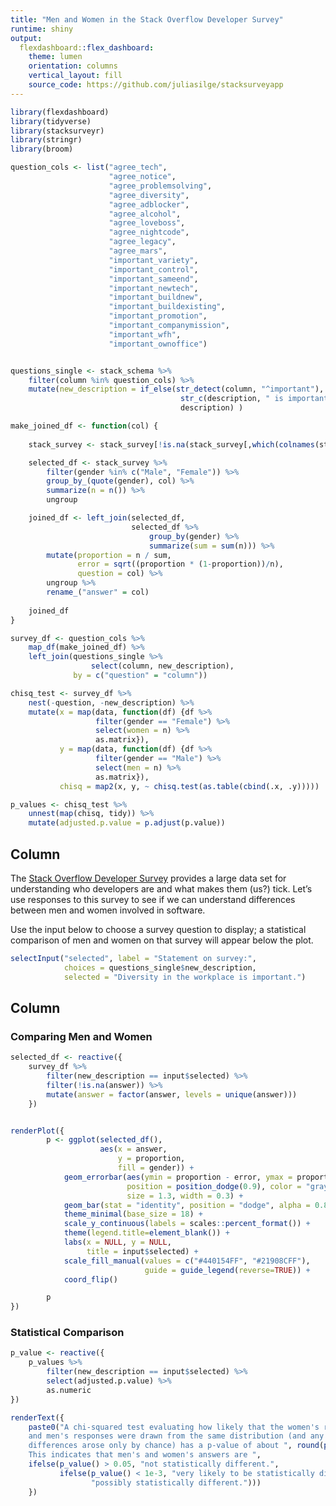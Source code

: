 ```yaml
---
title: "Men and Women in the Stack Overflow Developer Survey"
runtime: shiny
output: 
  flexdashboard::flex_dashboard:
    theme: lumen
    orientation: columns
    vertical_layout: fill
    source_code: https://github.com/juliasilge/stacksurveyapp
---
```


```r
library(flexdashboard)
library(tidyverse)
library(stacksurveyr)
library(stringr)
library(broom)

question_cols <- list("agree_tech",
                      "agree_notice",
                      "agree_problemsolving",
                      "agree_diversity",
                      "agree_adblocker",
                      "agree_alcohol",
                      "agree_loveboss",
                      "agree_nightcode",
                      "agree_legacy",
                      "agree_mars",
                      "important_variety",
                      "important_control",
                      "important_sameend",
                      "important_newtech",
                      "important_buildnew",
                      "important_buildexisting",
                      "important_promotion",
                      "important_companymission",
                      "important_wfh",
                      "important_ownoffice")


questions_single <- stack_schema %>%
    filter(column %in% question_cols) %>%
    mutate(new_description = if_else(str_detect(column, "^important"), 
                                      str_c(description, " is important."), 
                                      description) )

make_joined_df <- function(col) {
    
    stack_survey <- stack_survey[!is.na(stack_survey[,which(colnames(stack_survey) == col)]),]

    selected_df <- stack_survey %>% 
        filter(gender %in% c("Male", "Female")) %>%
        group_by_(quote(gender), col) %>% 
        summarize(n = n()) %>%
        ungroup

    joined_df <- left_join(selected_df, 
                           selected_df %>% 
                               group_by(gender) %>% 
                               summarize(sum = sum(n))) %>%
        mutate(proportion = n / sum,
               error = sqrt((proportion * (1-proportion))/n),
               question = col) %>%
        ungroup %>%
        rename_("answer" = col)
    
    joined_df
}

survey_df <- question_cols %>% 
    map_df(make_joined_df) %>%
    left_join(questions_single %>%
                  select(column, new_description),
              by = c("question" = "column"))

chisq_test <- survey_df %>% 
    nest(-question, -new_description) %>% 
    mutate(x = map(data, function(df) {df %>% 
                   filter(gender == "Female") %>% 
                   select(women = n) %>% 
                   as.matrix}),
           y = map(data, function(df) {df %>% 
                   filter(gender == "Male") %>% 
                   select(men = n) %>% 
                   as.matrix}),
           chisq = map2(x, y, ~ chisq.test(as.table(cbind(.x, .y)))))

p_values <- chisq_test %>%
    unnest(map(chisq, tidy)) %>%
    mutate(adjusted.p.value = p.adjust(p.value))


```

Column {.sidebar}
-----------------------------------------------------------------------

The [Stack Overflow Developer Survey](http://stackoverflow.com/research/developer-survey-2016) provides a large data set for understanding who developers are and what makes them (us?) tick. Let's use responses to this survey to see if we can understand differences between men and women involved in software.

Use the input below to choose a survey question to display; a statistical comparison of men and women on that survey will appear below the plot.

```r
selectInput("selected", label = "Statement on survey:",
            choices = questions_single$new_description,
            selected = "Diversity in the workplace is important.")
```


Column 
-----------------------------------------------------------------------

### Comparing Men and Women {data-height=800}

```r
selected_df <- reactive({
    survey_df %>% 
        filter(new_description == input$selected) %>%
        filter(!is.na(answer)) %>%
        mutate(answer = factor(answer, levels = unique(answer)))
    })


renderPlot({
        p <- ggplot(selected_df(), 
                    aes(x = answer, 
                        y = proportion, 
                        fill = gender)) +
            geom_errorbar(aes(ymin = proportion - error, ymax = proportion + error), 
                          position = position_dodge(0.9), color = "gray60", 
                          size = 1.3, width = 0.3) +
            geom_bar(stat = "identity", position = "dodge", alpha = 0.8) +
            theme_minimal(base_size = 18) +
            scale_y_continuous(labels = scales::percent_format()) +
            theme(legend.title=element_blank()) +
            labs(x = NULL, y = NULL,
                 title = input$selected) +
            scale_fill_manual(values = c("#440154FF", "#21908CFF"),
                              guide = guide_legend(reverse=TRUE)) +
            coord_flip()

        p
})

```

### Statistical Comparison {data-height=200}

```r
p_value <- reactive({
    p_values %>% 
        filter(new_description == input$selected) %>%
        select(adjusted.p.value) %>% 
        as.numeric
})

renderText({
    paste0("A chi-squared test evaluating how likely that the women's responses 
    and men's responses were drawn from the same distribution (and any
    differences arose only by chance) has a p-value of about ", round(p_value(), digits = 6),".
    This indicates that men's and women's answers are ", 
    ifelse(p_value() > 0.05, "not statistically different.", 
           ifelse(p_value() < 1e-3, "very likely to be statistically different.",
                  "possibly statistically different.")))
    })

```
